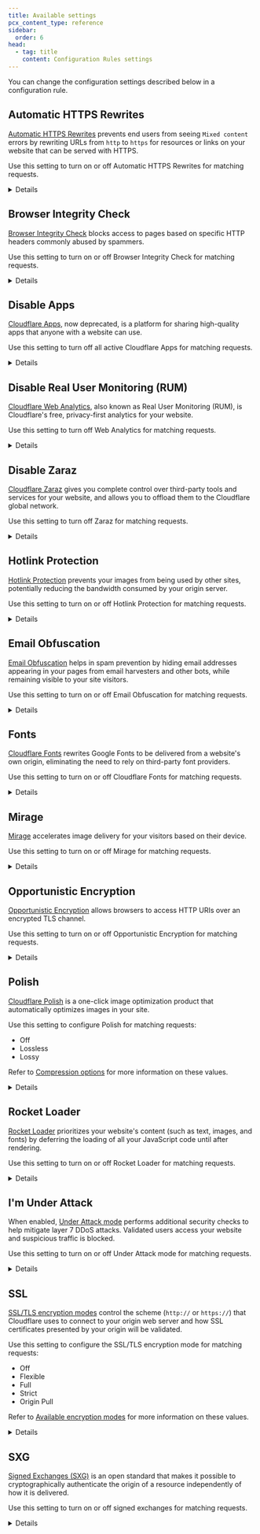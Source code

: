 ```yaml
---
title: Available settings
pcx_content_type: reference
sidebar:
  order: 6
head:
  - tag: title
    content: Configuration Rules settings
---
```



You can change the configuration settings described below in a configuration rule.

## Automatic HTTPS Rewrites

[Automatic HTTPS Rewrites](/ssl/edge-certificates/additional-options/automatic-https-rewrites/) prevents end users from seeing `Mixed content` errors by rewriting URLs from `http` to `https` for resources or links on your website that can be served with HTTPS.

Use this setting to turn on or off Automatic HTTPS Rewrites for matching requests.

<Details header="API information">

API configuration property name: `"automatic_https_rewrites"` (boolean).

```json title="API configuration example"
"action_parameters": {
  "automatic_https_rewrites": true
}
```

<Render file="configuration-rule-link-to-examples" />

</Details>

## Browser Integrity Check

[Browser Integrity Check](/waf/tools/browser-integrity-check/) blocks access to pages based on specific HTTP headers commonly abused by spammers.

Use this setting to turn on or off Browser Integrity Check for matching requests.

<Details header="API information">

API configuration property name: `"bic"` (boolean).

```json title="API configuration example"
"action_parameters": {
  "bic": true
}
```

<Render file="configuration-rule-link-to-examples" />

</Details>

## Disable Apps

[Cloudflare Apps](/support/more-dashboard-apps/cloudflare-apps/), now deprecated, is a platform for sharing high-quality apps that anyone with a website can use.

Use this setting to turn off all active Cloudflare Apps for matching requests.

<Details header="API information">

API configuration property name: `"disable_apps"` (boolean).

```json title="API configuration example"
"action_parameters": {
  "disable_apps": true
}
```

<Render file="configuration-rule-link-to-examples" />

</Details>

## Disable Real User Monitoring (RUM)

[Cloudflare Web Analytics](/web-analytics/), also known as Real User Monitoring (RUM), is Cloudflare's free, privacy-first analytics for your website.

Use this setting to turn off Web Analytics for matching requests.

<Render file="configuration-rule-wins-over-rum-rule" />

<Details header="API information">

API configuration property name: `"disable_rum"` (boolean).

```json title="API configuration example"
"action_parameters": {
  "disable_rum": true
}
```

<Render file="configuration-rule-link-to-examples" />

</Details>

## Disable Zaraz

[Cloudflare Zaraz](/zaraz/) gives you complete control over third-party tools and services for your website, and allows you to offload them to the Cloudflare global network.

Use this setting to turn off Zaraz for matching requests.

<Details header="API information">

API configuration property name: `"disable_zaraz"` (boolean).

```json title="API configuration example"
"action_parameters": {
  "disable_zaraz": true
}
```

<Render file="configuration-rule-link-to-examples" />

</Details>

## Hotlink Protection

[Hotlink Protection](/waf/tools/scrape-shield/hotlink-protection/) prevents your images from being used by other sites, potentially reducing the bandwidth consumed by your origin server.

Use this setting to turn on or off Hotlink Protection for matching requests.

<Details header="API information">

API configuration property name: `"hotlink_protection"` (boolean).

```json title="API configuration example"
"action_parameters": {
    "hotlink_protection": false
}
```

<Render file="configuration-rule-link-to-examples" />

</Details>

## Email Obfuscation

[Email Obfuscation](/waf/tools/scrape-shield/email-address-obfuscation/) helps in spam prevention by hiding email addresses appearing in your pages from email harvesters and other bots, while remaining visible to your site visitors.

Use this setting to turn on or off Email Obfuscation for matching requests.

<Details header="API information">

API configuration property name: `"email_obfuscation"` (boolean).

```json title="API configuration example"
"action_parameters": {
  "email_obfuscation": false
}
```

<Render file="configuration-rule-link-to-examples" />

</Details>

## Fonts

[Cloudflare Fonts](/speed/optimization/content/fonts/) rewrites Google Fonts to be delivered from a website's own origin, eliminating the need to rely on third-party font providers.

Use this setting to turn on or off Cloudflare Fonts for matching requests.

<Details header="API information">

API configuration property name: `"fonts"` (boolean).

```json title="API configuration example"
"action_parameters": {
  "fonts": false
}
```

<Render file="configuration-rule-link-to-examples" />

</Details>

## Mirage

[Mirage](/speed/optimization/images/mirage/) accelerates image delivery for your visitors based on their device.

Use this setting to turn on or off Mirage for matching requests.

<Details header="API information">

API configuration property name: `"mirage"` (boolean).

```json title="API configuration example"
"action_parameters": {
  "mirage": false
}
```

<Render file="configuration-rule-link-to-examples" />

</Details>

## Opportunistic Encryption

[Opportunistic Encryption](/ssl/edge-certificates/additional-options/opportunistic-encryption/) allows browsers to access HTTP URIs over an encrypted TLS channel.

Use this setting to turn on or off Opportunistic Encryption for matching requests.

<Details header="API information">

API configuration property name: `"opportunistic_encryption"` (boolean).

```json title="API configuration example"
"action_parameters": {
  "opportunistic_encryption": true
}
```

<Render file="configuration-rule-link-to-examples" />

</Details>

## Polish

[Cloudflare Polish](/images/polish/) is a one-click image optimization product that automatically optimizes images in your site.

Use this setting to configure Polish for matching requests:

- Off
- Lossless
- Lossy

Refer to [Compression options](/images/polish/compression/#compression-options) for more information on these values.

<Details header="API information">

API configuration property name: `"polish"` (string).

API values: `"off"`, `"lossless"`, `"lossy"`.

```json title="API configuration example"
"action_parameters": {
  "polish": "lossless"
}
```

<Render file="configuration-rule-link-to-examples" />

</Details>

## Rocket Loader

[Rocket Loader](/speed/optimization/content/rocket-loader/) prioritizes your website's content (such as text, images, and fonts) by deferring the loading of all your JavaScript code until after rendering.

Use this setting to turn on or off Rocket Loader for matching requests.

<Details header="API information">

API configuration property name: `"rocket_loader"` (boolean).

```json title="API configuration example"
"action_parameters": {
  "rocket_loader": true
}
```

<Render file="configuration-rule-link-to-examples" />

</Details>

## I'm Under Attack

When enabled, [Under Attack mode](/fundamentals/reference/under-attack-mode/) performs additional security checks to help mitigate layer 7 DDoS attacks. Validated users access your website and suspicious traffic is blocked.

Use this setting to turn on or off Under Attack mode for matching requests.

<Details header="API information">

API configuration property name: `"security_level"` (string).

API values: `"off"`, `"essentially_off"`, `"under_attack"`.

```json title="API configuration example"
"action_parameters": {
  "security_level": "under_attack"
}
```

<Render file="configuration-rule-link-to-examples" />

</Details>

## SSL

[SSL/TLS encryption modes](/ssl/origin-configuration/ssl-modes/) control the scheme (`http://` or `https://`) that Cloudflare uses to connect to your origin web server and how SSL certificates presented by your origin will be validated.

Use this setting to configure the SSL/TLS encryption mode for matching requests:

- Off
- Flexible
- Full
- Strict
- Origin Pull

Refer to [Available encryption modes](/ssl/origin-configuration/ssl-modes/#available-encryption-modes) for more information on these values.

<Details header="API information">

API configuration property name: `"ssl"` (string).

API values: `"off"`, `"flexible"`, `"full"`, `"strict"`, `"origin_pull"`.

```json title="API configuration example"
"action_parameters": {
  "ssl": "flexible"
}
```

<Render file="configuration-rule-link-to-examples" />

</Details>

## SXG

[Signed Exchanges (SXG)](/speed/optimization/other/signed-exchanges/) is an open standard that makes it possible to cryptographically authenticate the origin of a resource independently of how it is delivered.

Use this setting to turn on or off signed exchanges for matching requests.

<Details header="API information">

API configuration property name: `"sxg"` (boolean).

```json title="API configuration example"
"action_parameters": {
  "sxg": false
}
```

<Render file="configuration-rule-link-to-examples" />

</Details>
